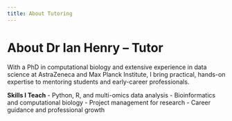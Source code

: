 ```yaml
---
title: About Tutoring
---
```


# About Dr Ian Henry – Tutor

With a PhD in computational biology and extensive experience in data science at AstraZeneca and Max Planck Institute, I bring practical, hands-on expertise to mentoring students and early-career professionals.

**Skills I Teach**
- Python, R, and multi-omics data analysis
- Bioinformatics and computational biology
- Project management for research
- Career guidance and professional growth

